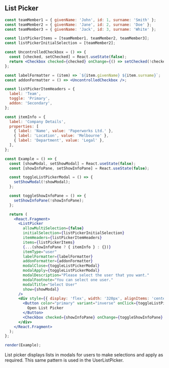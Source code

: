 
## List Picker

```jsx live=true
const teamMember1 = { givenName: 'John', id: 1, surname: 'Smith' };
const teamMember2 = { givenName: 'Jane', id: 2, surname: 'Doe' };
const teamMember3 = { givenName: 'Jack', id: 3, surname: 'White' };

const listPickerItems = [teamMember1, teamMember2, teamMember3];
const listPickerInitialSelection = [teamMember2];

const UncontrolledCheckbox = () => {
  const [checked, setChecked] = React.useState(false);
  return <Checkbox checked={checked} onChange={() => setChecked(!checked)} />;
};

const labelFormatter = (item) => `${item.givenName} ${item.surname}`;
const addonFormatter = () => <UncontrolledCheckbox />;

const listPickerItemHeaders = {
  label: 'Team',
  toggle: 'Primary',
  addon: 'Secondary',
};

const itemInfo = {
  label: 'Company Details',
  properties: [
    { label: 'Name', value: 'Paperworks Ltd.' },
    { label: 'Location', value: 'Melbourne' },
    { label: 'Department', value: 'Legal' },
  ],
};

const Example = () => {
  const [showModal, setShowModal] = React.useState(false);
  const [showInfoPane, setShowInfoPane] = React.useState(false);

  const toggleListPickerModal = () => {
    setShowModal(!showModal);
  };

  const toggleShowInfoPane = () => {
    setShowInfoPane(!showInfoPane);
  };

  return (
    <React.Fragment>
      <ListPicker
        allowMultiSelection={false}
        initialSelection={listPickerInitialSelection}
        itemHeaders={listPickerItemHeaders}
        items={listPickerItems}
        {...(showInfoPane ? { itemInfo } : {})}
        itemType="user"
        labelFormatter={labelFormatter}
        addonFormatter={addonFormatter}
        modalClose={toggleListPickerModal}
        modalApply={toggleListPickerModal}
        modalDescription="Please select the user that you want."
        modalFootnote="You can select one user."
        modalTitle="Select User"
        show={showModal}
      />
      <div style={{ display: 'flex', width: '320px', alignItems: 'center', justifyContent: 'space-between' }}>
        <Button color="primary" variant="inverse" onClick={toggleListPickerModal}>
          Open List Picker
        </Button>
        <Checkbox checked={showInfoPane} onChange={toggleShowInfoPane} label="Show Info Panel in List Picker" />
      </div>
    </React.Fragment>
  );
};

render(Example);
```

<DesignNotes>
  <p>
    <span className="text-bold">List picker</span> displays lists in modals for users to make selections and apply as
    required. This same pattern is used in the <span>UserListPicker</span>.
  </p>
</DesignNotes>
<Props componentName="ListPicker" />

